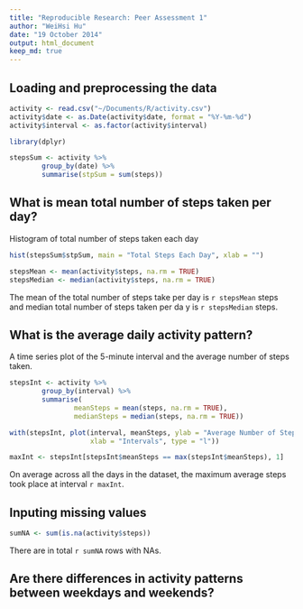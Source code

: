 ```yaml
---
title: "Reproducible Research: Peer Assessment 1"
author: "WeiHsi Hu"
date: "19 October 2014"
output: html_document
keep_md: true
---
```


## Loading and preprocessing the data

```r
activity <- read.csv("~/Documents/R/activity.csv")
activity$date <- as.Date(activity$date, format = "%Y-%m-%d")
activity$interval <- as.factor(activity$interval)
```

```r
library(dplyr)

stepsSum <- activity %>%
        group_by(date) %>%
        summarise(stpSum = sum(steps))
```

## What is mean total number of steps taken per day?

Histogram of total number of steps taken each day

```r
hist(stepsSum$stpSum, main = "Total Steps Each Day", xlab = "")
```


``` r
stepsMean <- mean(activity$steps, na.rm = TRUE)
stepsMedian <- median(activity$steps, na.rm = TRUE)
```

The mean of the total number of steps take per day is `r stepsMean` steps and median total number of steps taken per da y is `r stepsMedian` steps.

## What is the average daily activity pattern?

A time series plot of the 5-minute interval and the average number of steps taken.
``` r
stepsInt <- activity %>%
        group_by(interval) %>%
        summarise(
                meanSteps = mean(steps, na.rm = TRUE),
                medianSteps = median(steps, na.rm = TRUE))

with(stepsInt, plot(interval, meanSteps, ylab = "Average Number of Steps", 
                    xlab = "Intervals", type = "l"))
```

``` r
maxInt <- stepsInt[stepsInt$meanSteps == max(stepsInt$meanSteps), 1]
```

On average across all the days in the dataset, the maximum average steps took place at interval `r maxInt`.

## Inputing missing values

``` r
sumNA <- sum(is.na(activity$steps))
```
 
There are in total `r sumNA` rows with NAs.

## Are there differences in activity patterns between weekdays and weekends?





